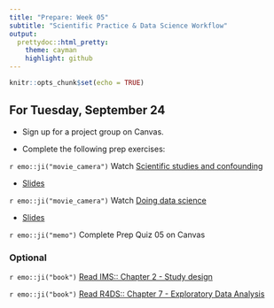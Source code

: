 ```yaml
---
title: "Prepare: Week 05"
subtitle: "Scientific Practice & Data Science Workflow"
output: 
  prettydoc::html_pretty:
    theme: cayman
    highlight: github
---
```


```r
knitr::opts_chunk$set(echo = TRUE)
```

## For Tuesday, September 24

+ Sign up for a project group on Canvas.

+ Complete the following prep exercises:

`r emo::ji("movie_camera")` Watch [Scientific studies and confounding](https://youtu.be/4_tellSmARQ)

- [Slides](https://kgfitzgerald.github.io/APU_MATH_250/slides/17-studies-confounding.html)

`r emo::ji("movie_camera")` Watch [Doing data science](https://youtu.be/b9lSW0kyqBg)

- [Slides](https://kgfitzgerald.github.io/APU_MATH_250/slides/16-doing-data-science.html)

`r emo::ji("memo")` Complete Prep Quiz 05 on Canvas

### Optional

`r emo::ji("book")` [Read IMS:: Chapter 2 - Study design](https://openintro-ims.netlify.app/data-design.html)

`r emo::ji("book")` [Read R4DS:: Chapter 7 - Exploratory Data Analysis](https://r4ds.had.co.nz/exploratory-data-analysis.html)



